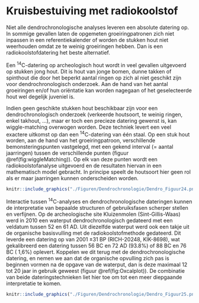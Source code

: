 # Kruisbestuiving met radiokoolstof {#C14}

Niet alle dendrochronologische analyses leveren een absolute datering op. In sommige gevallen laten de opgemeten groeiringpatronen zich niet inpassen in een referentiekalender of worden de stukken hout niet weerhouden omdat ze te weinig groeiringen hebben. Dan is een radiokoolstofdatering het beste alternatief.

Een ^14^C-datering op archeologisch hout wordt in veel gevallen uitgevoerd op stukken jong hout. Dit is hout van jonge bomen, dunne takken of spinthout die door het beperkt aantal ringen op zich al niet geschikt zijn voor dendrochronologisch onderzoek. Aan de hand van het aantal groeiringen en/of hun oriëntatie kan worden nagegaan of het geselecteerde hout wel degelijk juveniel is.

Indien geen geschikte stukken hout beschikbaar zijn voor een dendrochronologisch onderzoek (verkeerde houtsoort, te weinig ringen, enkel takhout, …), maar er toch een precieze datering gewenst is, kan wiggle-matching overwogen worden. Deze techniek levert een veel exactere uitkomst op dan een ^14^C-datering van één staal. Op een stuk hout worden, aan de hand van het groeiringpatroon, verschillende bemonsteringspunten vastgelegd, met een gekend interval (= aantal jaarringen) tussen de verschillende punten (figuur \@ref(fig:wiggleMatching)). Op elk van deze punten wordt een radiokoolstofanalyse uitgevoerd en de resultaten hiervan in een mathematisch model gebracht. In principe speelt de houtsoort hier geen rol als er maar jaarringen kunnen onderscheiden worden. 

```r

knitr::include_graphics("./Figuren/Dendrochronologie/Dendro_Figuur24.png")

```

Interactie tussen ^14^C-analyses en dendrochronologische dateringen kunnen de interpretatie van bepaalde structuren of gebruiksfasen scherper stellen en verfijnen. Op de archeologische site Kluizenmolen (Sint-Gillis-Waas) werd in 2010 een waterput dendrochronologisch gedateerd met een veldatum tussen 52 en 61 AD. Uit diezelfde waterput werd ook een takje uit de organische basisvulling met de radiokoolstofmethode gedateerd. Dit leverde een datering op van 2001 ±31 BP (RICH-20248, KIK-8698), wat gekalibreerd een datering tussen 56 BC en 72 AD (93.8%) of 88 BC en 76 BC ( 1,6%) oplevert. Koppelen we dit terug met de dendrochronologische datering, en nemen we aan dat de organische opvulling zich pas is beginnen vormen na de opgave van de waterput, dan is deze maximaal 12 tot 20 jaar in gebruik geweest (figuur \@ref(fig:Oxcalplot)). De combinatie van beide dateringstechnieken liet hier toe om tot een meer diepgaande interpretatie te komen.


```r

knitr::include_graphics("./Figuren/Dendrochronologie/Dendro_Figuur25.png")

```
